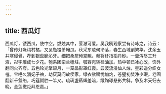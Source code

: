 ```yaml
---
---
---
```

title: 西瓜灯
---



西瓜灯，镂西瓜，使中空，燃烛其中，莹澈可爱。吴我鸥观察尝有诗咏之，诗云：「曾传灯咏梅村橘，又见瓶镂萧翰瓜。秋采东陵何冷落，春生西域剧繁华。沈余玉井寒侵骨，荐到银盘脆沁牙。细把柔犀倾翠甒，频将纤指搯丹砂。一壶泻尽三升液，卍字雕成七夕花。匏系团栾兰穗炷，瓠容宛转桂油加。热中顿已冰心改，饰外翻同火齐夸。五色轮光擎碧月，一笼晶影罩红霞。云波流浸仙人烛，星彩遥分织女楂。宝唾久消妃子袖，劫灰莫问故侯家。绿衣欲赋忧加灼，苍璧初焚净少瑕。老圃翻新千盌络，巧筵鬬胜一竿叉。琉璃盏爇辉差暗，蹴踘球悬影共斜。争及木天归去晚，金莲撤炬拜恩嘉。」